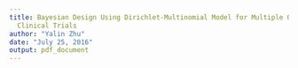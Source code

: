 ---
title: Bayesian Design Using Dirichlet-Multinomial Model for Multiple Outcomes Single-arm
  Clinical Trials
author: "Yalin Zhu"
date: "July 25, 2016"
output: pdf_document
---

```{r}

```

